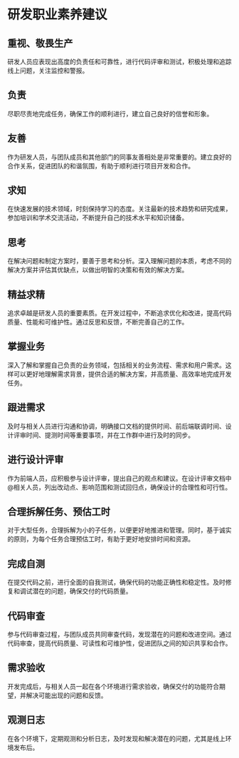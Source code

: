 
# 研发职业素养建议

## 重视、敬畏生产

研发人员应表现出高度的负责任和可靠性，进行代码评审和测试，积极处理和追踪线上问题，关注监控和警报。

<Callout
  type="warning"
  title="任何代码变动都应该关联需求，同步相关人员，不允许代码夹带！"
/>

## 负责

尽职尽责地完成任务，确保工作的顺利进行，建立自己良好的信誉和形象。

## 友善

作为研发人员，与团队成员和其他部门的同事友善相处是非常重要的。建立良好的合作关系，促进团队的和谐氛围，有助于顺利进行项目开发和合作。

## 求知

在快速发展的技术领域，时刻保持学习的态度。关注最新的技术趋势和研究成果，参加培训和学术交流活动，不断提升自己的技术水平和知识储备。

## 思考

在解决问题和制定方案时，要善于思考和分析。深入理解问题的本质，考虑不同的解决方案并评估其优缺点，以做出明智的决策和有效的解决方案。

## 精益求精

追求卓越是研发人员的重要素质。在开发过程中，不断追求优化和改进，提高代码质量、性能和可维护性。通过反思和反馈，不断完善自己的工作。

## 掌握业务

深入了解和掌握自己负责的业务领域，包括相关的业务流程、需求和用户需求。这样可以更好地理解需求背景，提供合适的解决方案，并高质量、高效率地完成开发任务。

## 跟进需求

及时与相关人员进行沟通和协调，明确接口文档的提供时间、前后端联调时间、设计评审时间、提测时间等重要事项，并在工作群中进行及时的同步。

## 进行设计评审

作为前端人员，应积极参与设计评审，提出自己的观点和建议。在设计评审文档中@相关人员，列出改动点、影响范围和测试回归点，确保设计的合理性和可行性。

## 合理拆解任务、预估工时

对于大型任务，合理拆解为小的子任务，以便更好地推进和管理。同时，基于诚实的原则，为每个任务合理预估工时，有助于更好地安排时间和资源。

## 完成自测

在提交代码之前，进行全面的自我测试，确保代码的功能正确性和稳定性。及时修复和调试潜在的问题，确保交付的代码质量。

## 代码审查

参与代码审查过程，与团队成员共同审查代码，发现潜在的问题和改进空间。通过代码审查，提高代码质量、可读性和可维护性，促进团队之间的知识共享和合作。

## 需求验收

开发完成后，与相关人员一起在各个环境进行需求验收，确保交付的功能符合期望，并解决可能出现的问题和反馈。

## 观测日志

在各个环境下，定期观测和分析日志，及时发现和解决潜在的问题，尤其是线上环境发布后。
